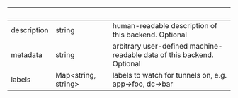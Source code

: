 
| &nbsp;      | &nbsp;                    | &nbsp;                                                                 |
| ----------- | ------------------------- | ---------------------------------------------------------------------- |
| description | string                    | human-readable description of this backend. Optional                   |
| metadata    | string                    | arbitrary user-defined machine-readable data of this backend. Optional |
| labels      | Map&lt;string, string&gt; | labels to watch for tunnels on, e.g. app->foo, dc->bar                 |
